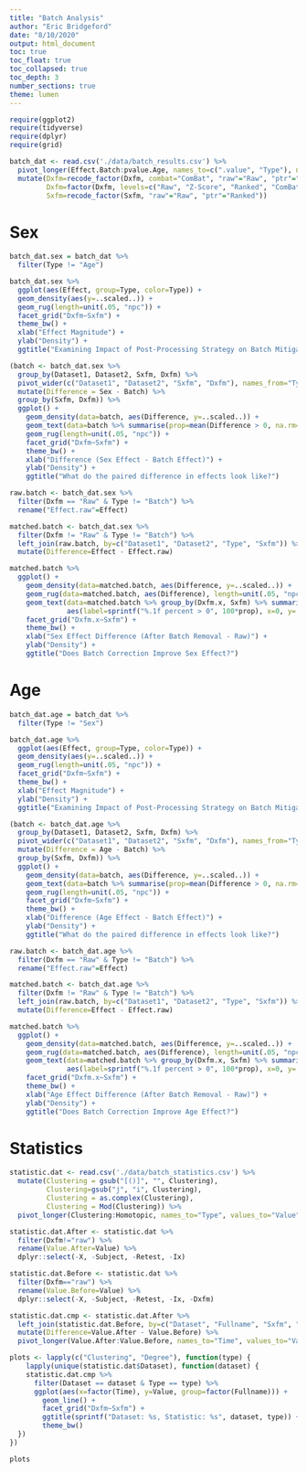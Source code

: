 ```yaml
---
title: "Batch Analysis"
author: "Eric Bridgeford"
date: "8/10/2020"
output: html_document
toc: true
toc_float: true
toc_collapsed: true
toc_depth: 3
number_sections: true
theme: lumen
---
```


```r
require(ggplot2)
require(tidyverse)
require(dplyr)
require(grid)
```

```r
batch_dat <- read.csv('./data/batch_results.csv') %>%
  pivot_longer(Effect.Batch:pvalue.Age, names_to=c(".value", "Type"), names_pattern="(.+)\\.(.+$)") %>%
  mutate(Dxfm=recode_factor(Dxfm, combat="ComBat", "raw"="Raw", "ptr"="Ranked", "zscore"="Z-Score"),
         Dxfm=factor(Dxfm, levels=c("Raw", "Z-Score", "Ranked", "ComBat"), ordered = TRUE),
         Sxfm=recode_factor(Sxfm, "raw"="Raw", "ptr"="Ranked"))
```

# Sex

```r
batch_dat.sex = batch_dat %>%
  filter(Type != "Age")

batch_dat.sex %>%
  ggplot(aes(Effect, group=Type, color=Type)) +
  geom_density(aes(y=..scaled..)) +
  geom_rug(length=unit(.05, "npc")) +
  facet_grid("Dxfm~Sxfm") +
  theme_bw() +
  xlab("Effect Magnitude") +
  ylab("Density") +
  ggtitle("Examining Impact of Post-Processing Strategy on Batch Mitigation")
```

```r
(batch <- batch_dat.sex %>%
  group_by(Dataset1, Dataset2, Sxfm, Dxfm) %>%
  pivot_wider(c("Dataset1", "Dataset2", "Sxfm", "Dxfm"), names_from="Type", values_from="Effect") %>%
  mutate(Difference = Sex - Batch) %>%
  group_by(Sxfm, Dxfm)) %>%
  ggplot() +
    geom_density(data=batch, aes(Difference, y=..scaled..)) +
    geom_text(data=batch %>% summarise(prop=mean(Difference > 0, na.rm=TRUE)), aes(label=sprintf("%.1f percent > 0", 100*prop), x=0, y=.5)) +
    geom_rug(length=unit(.05, "npc")) +
    facet_grid("Dxfm~Sxfm") +
    theme_bw() +
    xlab("Difference (Sex Effect - Batch Effect)") +
    ylab("Density") +
    ggtitle("What do the paired difference in effects look like?")
```


```r
raw.batch <- batch_dat.sex %>%
  filter(Dxfm == "Raw" & Type != "Batch") %>%
  rename("Effect.raw"=Effect)

matched.batch <- batch_dat.sex %>%
  filter(Dxfm != "Raw" & Type != "Batch") %>%
  left_join(raw.batch, by=c("Dataset1", "Dataset2", "Type", "Sxfm")) %>%
  mutate(Difference=Effect - Effect.raw)

matched.batch %>%
  ggplot() +
    geom_density(data=matched.batch, aes(Difference, y=..scaled..)) +
    geom_rug(data=matched.batch, aes(Difference), length=unit(.05, "npc")) +
    geom_text(data=matched.batch %>% group_by(Dxfm.x, Sxfm) %>% summarise(prop=mean(Difference > 0, na.rm=TRUE)),
              aes(label=sprintf("%.1f percent > 0", 100*prop), x=0, y=.5)) +
    facet_grid("Dxfm.x~Sxfm") +
    theme_bw() +
    xlab("Sex Effect Difference (After Batch Removal - Raw)") +
    ylab("Density") +
    ggtitle("Does Batch Correction Improve Sex Effect?")
```

# Age

```r
batch_dat.age = batch_dat %>%
  filter(Type != "Sex")

batch_dat.age %>%
  ggplot(aes(Effect, group=Type, color=Type)) +
  geom_density(aes(y=..scaled..)) +
  geom_rug(length=unit(.05, "npc")) +
  facet_grid("Dxfm~Sxfm") +
  theme_bw() +
  xlab("Effect Magnitude") +
  ylab("Density") +
  ggtitle("Examining Impact of Post-Processing Strategy on Batch Mitigation")
```

```r
(batch <- batch_dat.age %>%
  group_by(Dataset1, Dataset2, Sxfm, Dxfm) %>%
  pivot_wider(c("Dataset1", "Dataset2", "Sxfm", "Dxfm"), names_from="Type", values_from="Effect") %>%
  mutate(Difference = Age - Batch) %>%
  group_by(Sxfm, Dxfm)) %>%
  ggplot() +
    geom_density(data=batch, aes(Difference, y=..scaled..)) +
    geom_text(data=batch %>% summarise(prop=mean(Difference > 0, na.rm=TRUE)), aes(label=sprintf("%.1f percent > 0", 100*prop), x=0, y=.5)) +
    geom_rug(length=unit(.05, "npc")) +
    facet_grid("Dxfm~Sxfm") +
    theme_bw() +
    xlab("Difference (Age Effect - Batch Effect)") +
    ylab("Density") +
    ggtitle("What do the paired difference in effects look like?")
```


```r
raw.batch <- batch_dat.age %>%
  filter(Dxfm == "Raw" & Type != "Batch") %>%
  rename("Effect.raw"=Effect)

matched.batch <- batch_dat.age %>%
  filter(Dxfm != "Raw" & Type != "Batch") %>%
  left_join(raw.batch, by=c("Dataset1", "Dataset2", "Type", "Sxfm")) %>%
  mutate(Difference=Effect - Effect.raw)

matched.batch %>%
  ggplot() +
    geom_density(data=matched.batch, aes(Difference, y=..scaled..)) +
    geom_rug(data=matched.batch, aes(Difference), length=unit(.05, "npc")) +
    geom_text(data=matched.batch %>% group_by(Dxfm.x, Sxfm) %>% summarise(prop=mean(Difference > 0, na.rm=TRUE)),
              aes(label=sprintf("%.1f percent > 0", 100*prop), x=0, y=.5)) +
    facet_grid("Dxfm.x~Sxfm") +
    theme_bw() +
    xlab("Age Effect Difference (After Batch Removal - Raw)") +
    ylab("Density") +
    ggtitle("Does Batch Correction Improve Age Effect?")
```

# Statistics

```r
statistic.dat <- read.csv('./data/batch_statistics.csv') %>%
  mutate(Clustering = gsub("[()]", "", Clustering),
         Clustering=gsub("j", "i", Clustering),
         Clustering = as.complex(Clustering),
         Clustering = Mod(Clustering)) %>%
  pivot_longer(Clustering:Homotopic, names_to="Type", values_to="Value")
```

```r
statistic.dat.After <- statistic.dat %>%
  filter(Dxfm!="raw") %>%
  rename(Value.After=Value) %>%
  dplyr::select(-X, -Subject, -Retest, -Ix)

statistic.dat.Before <- statistic.dat %>%
  filter(Dxfm=="raw") %>%
  rename(Value.Before=Value) %>%
  dplyr::select(-X, -Subject, -Retest, -Ix, -Dxfm)

statistic.dat.cmp <- statistic.dat.After %>%
  left_join(statistic.dat.Before, by=c("Dataset", "Fullname", "Sxfm", "Type")) %>%
  mutate(Difference=Value.After - Value.Before) %>%
  pivot_longer(Value.After:Value.Before, names_to="Time", values_to="Value")
```

```r
plots <- lapply(c("Clustering", "Degree"), function(type) {
    lapply(unique(statistic.dat$Dataset), function(dataset) {
    statistic.dat.cmp %>%
      filter(Dataset == dataset & Type == type) %>%
      ggplot(aes(x=factor(Time), y=Value, group=factor(Fullname))) +
        geom_line() +
        facet_grid("Dxfm~Sxfm") +
        ggtitle(sprintf("Dataset: %s, Statistic: %s", dataset, type)) +
        theme_bw()
  })
})

plots
```
